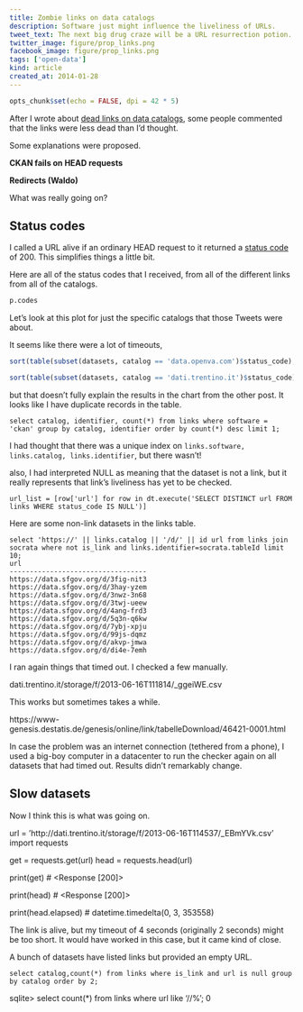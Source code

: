 ```yaml
---
title: Zombie links on data catalogs
description: Software just might influence the liveliness of URLs.
tweet_text: The next big drug craze will be a URL resurrection potion. http://thomaslevine.com/!/data-catalog-dead-links #opendata
twitter_image: figure/prop_links.png
facebook_image: figure/prop_links.png
tags: ['open-data']
kind: article
created_at: 2014-01-28
---
```

```r
opts_chunk$set(echo = FALSE, dpi = 42 * 5)
```
After I wrote about
[dead links on data catalogs](/!/dead-links-on-data-catalogs),
some people commented that the links were less dead than I'd thought.


Some explanations were proposed.

**CKAN fails on HEAD requests**

**Redirects (Waldo)**

What was really going on?

## Status codes
I called a URL alive if an ordinary HEAD request to it returned a
[status code](http://www.w3.org/Protocols/rfc2616/rfc2616-sec10.html) of 200.
This simplifies things a little bit.

Here are all of the status codes that I received, from all of the different
links from all of the catalogs.

```r
p.codes
```

Let's look at this plot for just the specific catalogs that those Tweets were
about.




It seems like there were a lot of timeouts,

```r
sort(table(subset(datasets, catalog == 'data.openva.com')$status_code), decreasing = T)[1:5]
```

```r
sort(table(subset(datasets, catalog == 'dati.trentino.it')$status_code), decreasing = T)[1:5]
```

but that doesn't fully explain the results in the chart from the other post.
It looks like I have duplicate records in the table.

    select catalog, identifier, count(*) from links where software = 'ckan' group by catalog, identifier order by count(*) desc limit 1;



I had thought that there was a unique index on
`links.software, links.catalog, links.identifier`,
but there wasn't!



also, I had interpreted NULL as meaning that the dataset is not a link,
but it really represents that link's liveliness has yet  to be checked.

    url_list = [row['url'] for row in dt.execute('SELECT DISTINCT url FROM links WHERE status_code IS NULL')]


Here are some non-link datasets in the links table.

    select 'https://' || links.catalog || '/d/' || id url from links join socrata where not is_link and links.identifier=socrata.tableId limit 10;                                                                         
    url                               
    ----------------------------------
    https://data.sfgov.org/d/3fig-nit3
    https://data.sfgov.org/d/3hay-yzem
    https://data.sfgov.org/d/3nwz-3n68
    https://data.sfgov.org/d/3twj-ueew
    https://data.sfgov.org/d/4ang-frd3
    https://data.sfgov.org/d/5q3n-q6kw
    https://data.sfgov.org/d/7ybj-xpju
    https://data.sfgov.org/d/99js-dqmz
    https://data.sfgov.org/d/akvp-jmwa
    https://data.sfgov.org/d/di4e-7emh


I ran again things that timed out.
I checked a few manually.

dati.trentino.it/storage/f/2013-06-16T111814/_ggeiWE.csv

This works but sometimes takes a while.

https://www-genesis.destatis.de/genesis/online/link/tabelleDownload/46421-0001.html

In case the problem was an internet connection (tethered from a phone),
I used a big-boy computer in a datacenter to run the checker again on
all datasets that had timed out. Results didn't remarkably change.





## Slow datasets
Now I think this is what was going on.

  url = 'http://dati.trentino.it/storage/f/2013-06-16T114537/_EBmYVk.csv'
  import requests

  get = requests.get(url)
  head = requests.head(url)                                                                                     

  print(get)
  # <Response [200]>

  print(head)
  # <Response [200]>

  print(head.elapsed)
  # datetime.timedelta(0, 3, 353558)

The link is alive, but my timeout of 4 seconds (originally 2 seconds)
might be too short. It would have worked in this case, but it came kind
of close.











A bunch of datasets have listed links but provided an empty URL.

    select catalog,count(*) from links where is_link and url is null group by catalog order by 2;



sqlite> select count(*) from links where url like '//%';
0
